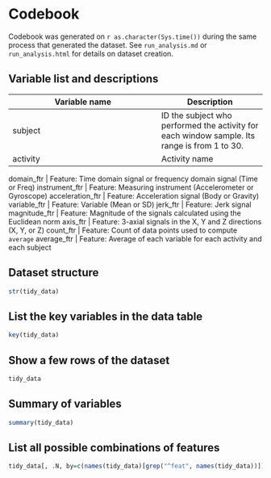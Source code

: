 Codebook
========
Codebook was generated on `r as.character(Sys.time())` during the same process that generated the dataset. See `run_analysis.md` or `run_analysis.html` for details on dataset creation.

Variable list and descriptions
------------------------------

Variable name    | Description
-----------------|------------
subject          | ID the subject who performed the activity for each window sample. Its range is from 1 to 30.
activity         | Activity name

domain_ftr       | Feature: Time domain signal or frequency domain signal (Time or Freq)
instrument_ftr   | Feature: Measuring instrument (Accelerometer or Gyroscope)
acceleration_ftr | Feature: Acceleration signal (Body or Gravity)
variable_ftr     | Feature: Variable (Mean or SD)
jerk_ftr         | Feature: Jerk signal
magnitude_ftr    | Feature: Magnitude of the signals calculated using the Euclidean norm
axis_ftr         | Feature: 3-axial signals in the X, Y and Z directions (X, Y, or Z)
count_ftr        | Feature: Count of data points used to compute `average`
average_ftr      | Feature: Average of each variable for each activity and each subject


Dataset structure
-----------------

```r
str(tidy_data)
```

List the key variables in the data table
----------------------------------------

```r
key(tidy_data)
```

Show a few rows of the dataset
------------------------------

```r
tidy_data
```

Summary of variables
--------------------

```r
summary(tidy_data)
```

List all possible combinations of features
------------------------------------------

```r
tidy_data[, .N, by=c(names(tidy_data)[grep("^feat", names(tidy_data))])]
```
